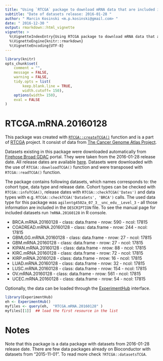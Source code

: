 ```yaml
---
title: "Using `RTCGA` package to download mRNA data that are included in RTCGA.mRNA.20160128 package" 
subtitle: "Date of datasets release: 2016-01-28 "
author: " Marcin Kosinski <m.p.kosinski@gmail.com> "
date: " 2016-12-30 "
output: rmarkdown::html_vignette 
vignette: > 
  %\VignetteIndexEntry{Using RTCGA package to download mRNA data that are included in RTCGA.mRNA.20160128 package"}
  %\VignetteEngine{knitr::rmarkdown}
  %\VignetteEncoding{UTF-8}
---
```



```r
library(knitr)
opts_chunk$set(
	comment = "",
	message = FALSE,
	warning = FALSE,
	tidy.opts = list(
		keep.blank.line = TRUE,
		width.cutoff= 150),
	options(width= 150),
	eval = FALSE
)
```
# RTCGA.mRNA.20160128 

This package was created with [`RTCGA::createTCGA()`](http://rtcga.github.io/RTCGA/staticdocs/createTCGA.html) function and is a part of [RTCGA](http://rtcga.github.io/RTCGA/) project. It consist of
data from [The Cancer Genome Atlas Project](https://cancergenome.nih.gov/abouttcga). 

Datasets existing in this package were downloaded automatically from [Firehose Broad GDAC](http://gdac.broadinstitute.org/) portal. They were taken
from the 2016-01-28 release date. All release dates are available [here](http://gdac.broadinstitute.org/runs/). Datasets were downloaded with the use of `RTCGA::downloadTCGA()` function and were transposed with `RTCGA::readTCGA()` function.

The package contains following datasets, which names corresponds to: the cohort type, data type and release date. Cohort types can be checked
with `RTCGA::infoTCGA()`, release dates with `RTCGA::checkTCGA('Dates')` and data types with e.g. `RTCGA::checkTCGA('DataSets', 'BRCA')` calls. 
The used data type for this package was ` agilentg4502a_07_3__unc_edu__Level_3 ` - all those information are included in the `DESCRIPTION` file. To see
the manual page for included datasets run  `?mRNA.20160128` in R console. 

-  BRCA.mRNA.20160128 - class: data.frame - nrow: 590 - ncol: 17815 
-  COADREAD.mRNA.20160128 - class: data.frame - nrow: 244 - ncol: 17815 
-  GBMLGG.mRNA.20160128 - class: data.frame - nrow: 27 - ncol: 17815 
-  GBM.mRNA.20160128 - class: data.frame - nrow: 27 - ncol: 17815 
-  KIPAN.mRNA.20160128 - class: data.frame - nrow: 88 - ncol: 17815 
-  KIRC.mRNA.20160128 - class: data.frame - nrow: 72 - ncol: 17815 
-  KIRP.mRNA.20160128 - class: data.frame - nrow: 16 - ncol: 17815 
-  LUAD.mRNA.20160128 - class: data.frame - nrow: 32 - ncol: 17815 
-  LUSC.mRNA.20160128 - class: data.frame - nrow: 154 - ncol: 17815 
-  OV.mRNA.20160128 - class: data.frame - nrow: 561 - ncol: 17815 
-  UCEC.mRNA.20160128 - class: data.frame - nrow: 54 - ncol: 17815 

Optionally, the data can be loaded through the [ExperimentHub](http://www.bioconductor.org/packages/3.4/bioc/vignettes/ExperimentHubData/inst/doc/ExperimentHubData.html) interface.

```r
library(ExperimentHub)
eh <- ExperimentHub()
myfiles <- query(eh,  "RTCGA.mRNA.20160128" )
myfiles[[1]]  ## load the first resource in the list
```


# Notes

Note that this package is a data package with datasets from 2016-01-28 release date. There are few data packages already on Bioconductor with datasets from "2015-11-01". To read more check `?RTCGA::datasetsTCGA`.